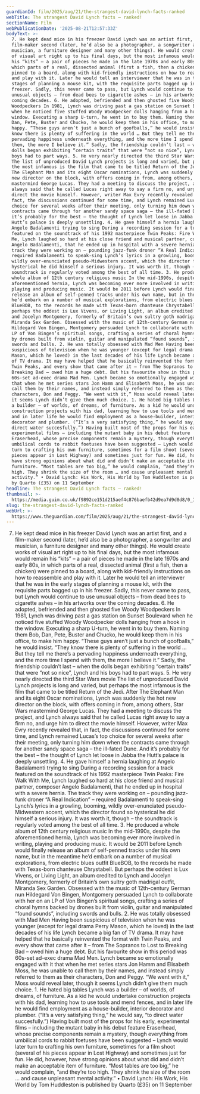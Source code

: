 ```yaml
---
guardianId: film/2025/aug/21/the-strangest-david-lynch-facts-ranked
webTitle: The strangest David Lynch facts – ranked!
sectionName: Film
webPublicationDate: '2025-08-21T12:57:33Z'
bodyText: >-
  7. He kept dead mice in his freezer David Lynch was an artist first, and a
  film-maker second (later, he’d also be a photographer, a songwriter and
  musician, a furniture designer and many other things). He would create works
  of visual art right up to his final days, but the most infamous would remain
  his “kits” – a pair of pieces he made in the late 1970s and early 80s, in
  which parts of a real, dissected animal (first a fish, then a chicken) were
  pinned to a board, along with kid-friendly instructions on how to reassemble
  and play with it. Later he would tell an interviewer that he was in the early
  stages of planning a mouse kit, with the requisite parts bagged up in his
  freezer. Sadly, this never came to pass, but Lynch would continue to use
  unusual objects – from dead bees to cigarette ashes – in his artworks over the
  coming decades. 6. He adopted, befriended and then ghosted five Woody
  Woodpeckers In 1981, Lynch was driving past a gas station on Sunset Boulevard
  when he noticed five stuffed Woody Woodpecker dolls hanging from a hook in the
  window. Executing a sharp U-turn, he went in to buy them. Naming them Bob,
  Dan, Pete, Buster and Chucko, he would keep them in his office, to make him
  happy. “These guys aren’t just a bunch of goofballs,” he would insist. “They
  know there is plenty of suffering in the world … But they tell me there’s a
  pervading happiness underneath everything, and the more time I spend with
  them, the more I believe it.” Sadly, the friendship couldn’t last – when the
  dolls began exhibiting “certain traits” that were “not so nice”, Lynch and his
  boys had to part ways. 5. He very nearly directed the third Star Wars movie
  The list of unproduced David Lynch projects is long and varied, but perhaps
  the most infamous is the film that came to be titled Return of the Jedi. After
  The Elephant Man and its eight Oscar nominations, Lynch was suddenly the hot
  new director on the block, with offers coming in from, among others, Star Wars
  mastermind George Lucas. They had a meeting to discuss the project, and Lynch
  always said that he called Lucas right away to say a firm no, and urge him to
  direct the movie himself. However, writer Max Evry recently revealed that, in
  fact, the discussions continued for some time, and Lynch remained Lucas’s top
  choice for several weeks after their meeting, only turning him down when the
  contracts came through for another sandy space saga – the ill-fated Dune. And
  it’s probably for the best – the thought of Lynch let loose in Jabba the
  Hutt’s palace is deeply unsettling. 4. He gave himself a hernia laughing at
  Angelo Badalamenti trying to sing During a recording session for a track
  featured on the soundtrack of his 1992 masterpiece Twin Peaks: Fire Walk With
  Me, Lynch laughed so hard at his close friend and musical partner, composer
  Angelo Badalamenti, that he ended up in hospital with a severe hernia. The
  track they were working on – pounding jazz-funk droner “A Real Indication” –
  required Badalamenti to speak-sing Lynch’s lyrics in a growling, booming,
  wildly over-enunciated pseudo-Midwestern accent, which the director found so
  hysterical he did himself a serious injury. It was worth it, though – the
  soundtrack is regularly voted among the best of all time. 3. He produced a
  whole album of 12th century religious music In the mid-1990s, despite the
  aforementioned hernia, Lynch was becoming ever more involved in writing,
  playing and producing music. It would be 2011 before Lynch would finally
  release an album of self-penned tracks under his own name, but in the meantime
  he’d embark on a number of musical explorations, from electric blues outfit
  BlueBOB, to the records he made with Texas-born chanteuse Chrystabell. But
  perhaps the oddest is Lux Vivens, or Living Light, an album credited to Lynch
  and Jocelyn Montgomery, formerly of Britain’s own sultry goth madrigal outfit,
  Miranda Sex Garden. Obsessed with the music of 12th-century German nun
  Hildegard Von Bingen, Montgomery persuaded Lynch to collaborate with her on an
  LP of Von Bingen’s spiritual songs, crafting a series of choral hymns backed
  by drones built from violin, guitar and manipulated “found sounds”, including
  swords and bulls. 2. He was totally obsessed with Mad Men Having been
  suspicious of television when he was younger (except for legal drama Perry
  Mason, which he loved) in the last decades of his life Lynch became a big fan
  of TV drama. It may have helped that he basically reinvented the format with
  Twin Peaks, and every show that came after it – from The Sopranos to Lost to
  Breaking Bad – owed him a huge debt. But his favourite show in this period was
  60s-set ad-exec drama Mad Men. Lynch became so emotionally engaged with it
  that when he met series stars Jon Hamm and Elisabeth Moss, he was unable to
  call them by their names, and instead simply referred to them as their
  characters, Don and Peggy. “We went with it,” Moss would reveal later, though
  it seems Lynch didn’t give them much choice. 1. He hated big tables Lynch was
  a builder – of worlds, of dreams, of furniture. As a kid he would undertake
  construction projects with his dad, learning how to use tools and mend fences,
  and in later life he would find employment as a house-builder, interior
  decorator and plumber. (“It’s a very satisfying thing,” he would say, “to
  direct water succesfully.”) Having built most of the props for his early,
  experimental films – including the mutant baby in his debut feature
  Eraserhead, whose precise components remain a mystery, though everything from
  umbilical cords to rabbit foetuses have been suggested – Lynch would later
  turn to crafting his own furniture, sometimes for a film shoot (several of his
  pieces appear in Lost Highway) and sometimes just for fun. He did, however,
  have strong opinions about what did and didn’t make an acceptable item of
  furniture. “Most tables are too big,” he would complain, “and they’re too
  high. They shrink the size of the room … and cause unpleasant mental
  activity.” • David Lynch: His Work, His World by Tom Huddleston is published
  by Quarto (£35) on 11 September
headline: The strangest David Lynch facts – ranked!
thumbnail: >-
  https://media.guim.co.uk/f9892ce151d215aef4c876baefb42d9ea7d9d8d8/0_1391_5504_4403/500.jpg
slug: the-strangest-david-lynch-facts-ranked
webUrl: >-
  https://www.theguardian.com/film/2025/aug/21/the-strangest-david-lynch-facts-ranked
---
```

7. He kept dead mice in his freezer David Lynch was an artist first, and a film-maker second (later, he’d also be a photographer, a songwriter and musician, a furniture designer and many other things). He would create works of visual art right up to his final days, but the most infamous would remain his “kits” – a pair of pieces he made in the late 1970s and early 80s, in which parts of a real, dissected animal (first a fish, then a chicken) were pinned to a board, along with kid-friendly instructions on how to reassemble and play with it. Later he would tell an interviewer that he was in the early stages of planning a mouse kit, with the requisite parts bagged up in his freezer. Sadly, this never came to pass, but Lynch would continue to use unusual objects – from dead bees to cigarette ashes – in his artworks over the coming decades. 6. He adopted, befriended and then ghosted five Woody Woodpeckers In 1981, Lynch was driving past a gas station on Sunset Boulevard when he noticed five stuffed Woody Woodpecker dolls hanging from a hook in the window. Executing a sharp U-turn, he went in to buy them. Naming them Bob, Dan, Pete, Buster and Chucko, he would keep them in his office, to make him happy. “These guys aren’t just a bunch of goofballs,” he would insist. “They know there is plenty of suffering in the world … But they tell me there’s a pervading happiness underneath everything, and the more time I spend with them, the more I believe it.” Sadly, the friendship couldn’t last – when the dolls began exhibiting “certain traits” that were “not so nice”, Lynch and his boys had to part ways. 5. He very nearly directed the third Star Wars movie The list of unproduced David Lynch projects is long and varied, but perhaps the most infamous is the film that came to be titled Return of the Jedi. After The Elephant Man and its eight Oscar nominations, Lynch was suddenly the hot new director on the block, with offers coming in from, among others, Star Wars mastermind George Lucas. They had a meeting to discuss the project, and Lynch always said that he called Lucas right away to say a firm no, and urge him to direct the movie himself. However, writer Max Evry recently revealed that, in fact, the discussions continued for some time, and Lynch remained Lucas’s top choice for several weeks after their meeting, only turning him down when the contracts came through for another sandy space saga – the ill-fated Dune. And it’s probably for the best – the thought of Lynch let loose in Jabba the Hutt’s palace is deeply unsettling. 4. He gave himself a hernia laughing at Angelo Badalamenti trying to sing During a recording session for a track featured on the soundtrack of his 1992 masterpiece Twin Peaks: Fire Walk With Me, Lynch laughed so hard at his close friend and musical partner, composer Angelo Badalamenti, that he ended up in hospital with a severe hernia. The track they were working on – pounding jazz-funk droner “A Real Indication” – required Badalamenti to speak-sing Lynch’s lyrics in a growling, booming, wildly over-enunciated pseudo-Midwestern accent, which the director found so hysterical he did himself a serious injury. It was worth it, though – the soundtrack is regularly voted among the best of all time. 3. He produced a whole album of 12th century religious music In the mid-1990s, despite the aforementioned hernia, Lynch was becoming ever more involved in writing, playing and producing music. It would be 2011 before Lynch would finally release an album of self-penned tracks under his own name, but in the meantime he’d embark on a number of musical explorations, from electric blues outfit BlueBOB, to the records he made with Texas-born chanteuse Chrystabell. But perhaps the oddest is Lux Vivens, or Living Light, an album credited to Lynch and Jocelyn Montgomery, formerly of Britain’s own sultry goth madrigal outfit, Miranda Sex Garden. Obsessed with the music of 12th-century German nun Hildegard Von Bingen, Montgomery persuaded Lynch to collaborate with her on an LP of Von Bingen’s spiritual songs, crafting a series of choral hymns backed by drones built from violin, guitar and manipulated “found sounds”, including swords and bulls. 2. He was totally obsessed with Mad Men Having been suspicious of television when he was younger (except for legal drama Perry Mason, which he loved) in the last decades of his life Lynch became a big fan of TV drama. It may have helped that he basically reinvented the format with Twin Peaks, and every show that came after it – from The Sopranos to Lost to Breaking Bad – owed him a huge debt. But his favourite show in this period was 60s-set ad-exec drama Mad Men. Lynch became so emotionally engaged with it that when he met series stars Jon Hamm and Elisabeth Moss, he was unable to call them by their names, and instead simply referred to them as their characters, Don and Peggy. “We went with it,” Moss would reveal later, though it seems Lynch didn’t give them much choice. 1. He hated big tables Lynch was a builder – of worlds, of dreams, of furniture. As a kid he would undertake construction projects with his dad, learning how to use tools and mend fences, and in later life he would find employment as a house-builder, interior decorator and plumber. (“It’s a very satisfying thing,” he would say, “to direct water succesfully.”) Having built most of the props for his early, experimental films – including the mutant baby in his debut feature Eraserhead, whose precise components remain a mystery, though everything from umbilical cords to rabbit foetuses have been suggested – Lynch would later turn to crafting his own furniture, sometimes for a film shoot (several of his pieces appear in Lost Highway) and sometimes just for fun. He did, however, have strong opinions about what did and didn’t make an acceptable item of furniture. “Most tables are too big,” he would complain, “and they’re too high. They shrink the size of the room … and cause unpleasant mental activity.” • David Lynch: His Work, His World by Tom Huddleston is published by Quarto (£35) on 11 September

